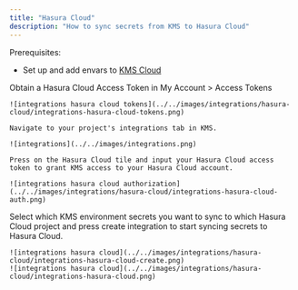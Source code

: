 ```yaml
---
title: "Hasura Cloud"
description: "How to sync secrets from KMS to Hasura Cloud"
---
```


Prerequisites:

- Set up and add envars to [KMS Cloud](https://kms.lux.network)

<Steps>
  <Step title="Authorize KMS for Hasura Cloud">
    Obtain a Hasura Cloud Access Token in My Account > Access Tokens

    ![integrations hasura cloud tokens](../../images/integrations/hasura-cloud/integrations-hasura-cloud-tokens.png)

    Navigate to your project's integrations tab in KMS.

    ![integrations](../../images/integrations.png)
    
    Press on the Hasura Cloud tile and input your Hasura Cloud access token to grant KMS access to your Hasura Cloud account.

    ![integrations hasura cloud authorization](../../images/integrations/hasura-cloud/integrations-hasura-cloud-auth.png)

  </Step>
  <Step title="Start integration">
    Select which KMS environment secrets you want to sync to which Hasura Cloud project and press create integration to start syncing secrets to Hasura Cloud.

    ![integrations hasura cloud](../../images/integrations/hasura-cloud/integrations-hasura-cloud-create.png)
    ![integrations hasura cloud](../../images/integrations/hasura-cloud/integrations-hasura-cloud.png)
  </Step>
</Steps>